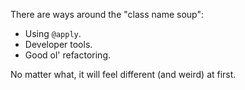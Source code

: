 There are ways around the "class name soup":

- Using `@apply`.
- Developer tools.
- Good ol' refactoring.

No matter what, it will feel different (and weird) at first.
